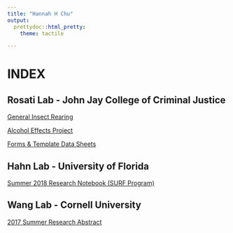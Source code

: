 ```yaml
---
title: "Hannah H Chu"
output:
  prettydoc::html_pretty:
    theme: tactile

---
```


# INDEX

## Rosati Lab - John Jay College of Criminal Justice
[General Insect Rearing](http://HannahHChu.github.io/2018-12-13_gen_insect_rearing.html)

[Alcohol Effects Project](https://github.com/HannahHChu/HannahHChu.github.io/blob/master/alcohol_effects.html)

[Forms & Template Data Sheets]()

## Hahn Lab - University of Florida
[Summer 2018 Research Notebook (SURF Program)](https://github.com/HannahHChu/Notebooks/blob/master/SURF_Notebook_2018.md)

## Wang Lab - Cornell University
[2017 Summer Research Abstract](http://HannahHChu.github.io/2017_cornell_abstract.pdf)